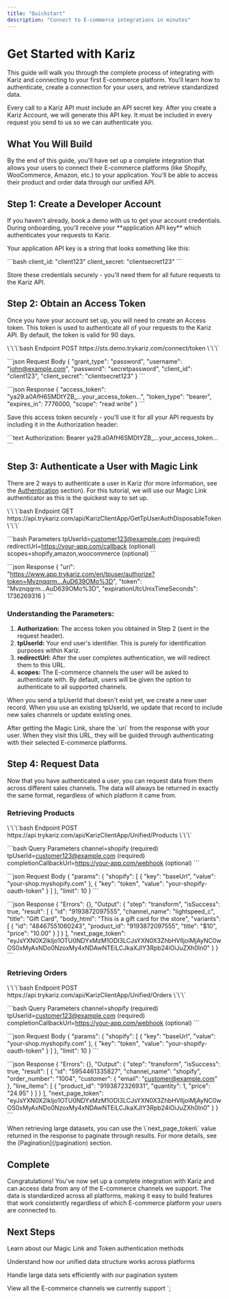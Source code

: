 ```yaml
---
title: "Quickstart"
description: "Connect to E-commerce integrations in minutes"
---
```


# Get Started with Kariz

This guide will walk you through the complete process of integrating with Kariz and connecting to your first E-commerce platform. You'll learn how to authenticate, create a connection for your users, and retrieve standardized data.

<Note>
Every call to a Kariz API must include an API secret key. After you create a Kariz Account, we will generate this API key. It must be included in every request you send to us so we can authenticate you.
</Note>

## What You Will Build

By the end of this guide, you'll have set up a complete integration that allows your users to connect their E-commerce platforms (like Shopify, WooCommerce, Amazon, etc.) to your application. You'll be able to access their product and order data through our unified API.

## Step 1: Create a Developer Account

<Steps>
  <Step title="Book a Demo">
    If you haven't already, book a demo with us to get your account credentials.
  </Step>
  <Step title="Receive API Key">
    During onboarding, you'll receive your **application API key** which authenticates your requests to Kariz.
  </Step>
</Steps>

Your application API key is a string that looks something like this:

\`\`\`bash
client_id: "client123"
client_secret: "clientsecret123"
\`\`\`

Store these credentials securely - you'll need them for all future requests to the Kariz API.

## Step 2: Obtain an Access Token

Once you have your account set up, you will need to create an Access token. This token is used to authenticate all of your requests to the Kariz API. By default, the token is valid for 90 days.

<CodeGroup>
\`\`\`bash Endpoint
POST https://sts.demo.trykariz.com/connect/token
\`\`\`

\`\`\`json Request Body
{
  "grant_type": "password",
  "username": "john@example.com",
  "password": "secretpassword",
  "client_id": "client123",
  "client_secret": "clientsecret123"
}
\`\`\`

\`\`\`json Response
{
  "access_token": "ya29.a0AfH6SMDtYZB_...your_access_token...",
  "token_type": "bearer",
  "expires_in": 7776000,
  "scope": "read write"
}
\`\`\`
</CodeGroup>

Save this access token securely - you'll use it for all your API requests by including it in the Authorization header:

\`\`\`text
Authorization: Bearer ya29.a0AfH6SMDtYZB_...your_access_token...
\`\`\`

## Step 3: Authenticate a User with Magic Link

There are 2 ways to authenticate a user in Kariz (for more information, see the [Authentication](/authentication) section). For this tutorial, we will use our Magic Link authenticator as this is the quickest way to set up.

<CodeGroup>
\`\`\`bash Endpoint
GET https://api.trykariz.com/api/KarizClientApp/GetTpUserAuthDisposableToken
\`\`\`

\`\`\`bash Parameters
tpUserId=customer123@example.com (required)
redirectUrl=https://your-app.com/callback (optional)
scopes=shopify,amazon,woocommerce (optional)
\`\`\`

\`\`\`json Response
{
  "uri": "https://www.app.trykariz.com/en/tpuser/authorize?token=Mvznqqrm...AuD639OMo%3D",
  "token": "Mvznqqrm...AuD639OMo%3D",
  "expirationUtcUnixTimeSeconds": 1736269316
}
\`\`\`
</CodeGroup>

### Understanding the Parameters:

1. **Authorization:** The access token you obtained in Step 2 (sent in the request header).
2. **tpUserId:** Your end user's identifier. This is purely for identification purposes within Kariz.
3. **redirectUrl:** After the user completes authentication, we will redirect them to this URL.
4. **scopes:** The E-commerce channels the user will be asked to authenticate with. By default, users will be given the option to authenticate to all supported channels.

<Note>
When you send a tpUserId that doesn't exist yet, we create a new user record. When you use an existing tpUserId, we update that record to include new sales channels or update existing ones.
</Note>

After getting the Magic Link, share the \`uri\` from the response with your user. When they visit this URL, they will be guided through authenticating with their selected E-commerce platforms.

## Step 4: Request Data

Now that you have authenticated a user, you can request data from them across different sales channels. The data will always be returned in exactly the same format, regardless of which platform it came from.

### Retrieving Products

<CodeGroup>
\`\`\`bash Endpoint
POST https://api.trykariz.com/api/KarizClientApp/Unified/Products
\`\`\`

\`\`\`bash Query Parameters
channel=shopify (required)
tpUserId=customer123@example.com (required)
completionCallbackUrl=https://your-app.com/webhook (optional)
\`\`\`

\`\`\`json Request Body
{
  "params": {
    "shopify": [
      {
        "key": "baseUrl",
        "value": "your-shop.myshopify.com"
      },
      {
        "key": "token",
        "value": "your-shopify-oauth-token"
      }
    ]
  },
  "limit": 10
}
\`\`\`

\`\`\`json Response
{
  "Errors": {},
  "Output": {
    "step": "transform",
    "isSuccess": true,
    "result": [
      {
        "id": "9193872097555",
        "channel_name": "lightspeed_c",
        "title": "Gift Card",
        "body_html": "This is a gift card for the store",
        "variants": [
          {
            "id": "48467551060243",
            "product_id": "9193872097555",
            "title": "$10",
            "price": "10.00"
          }
        ]
      }
    ],
    "next_page_token": "eyJsYXN0X2lkIjo1OTU0NDYxMzM1ODI3LCJsYXN0X3ZhbHVlIjoiMjAyNC0wOS0xMyAxNDo0NzoxMy4xNDAwNTEiLCJkaXJlY3Rpb24iOiJuZXh0In0"
  }
}
\`\`\`
</CodeGroup>

### Retrieving Orders

<CodeGroup>
\`\`\`bash Endpoint
POST https://api.trykariz.com/api/KarizClientApp/Unified/Orders
\`\`\`

\`\`\`bash Query Parameters
channel=shopify (required)
tpUserId=customer123@example.com (required)
completionCallbackUrl=https://your-app.com/webhook (optional)
\`\`\`

\`\`\`json Request Body
{
  "params": {
    "shopify": [
      {
        "key": "baseUrl",
        "value": "your-shop.myshopify.com"
      },
      {
        "key": "token",
        "value": "your-shopify-oauth-token"
      }
    ]
  },
  "limit": 10
}
\`\`\`

\`\`\`json Response
{
  "Errors": {},
  "Output": {
    "step": "transform",
    "isSuccess": true,
    "result": [
      {
        "id": "5954461335827",
        "channel_name": "shopify",
        "order_number": "1004",
        "customer": {
          "email": "customer@example.com"
        },
        "line_items": [
          {
            "product_id": "9193872326931",
            "quantity": 1,
            "price": "24.95"
          }
        ]
      }
    ],
    "next_page_token": "eyJsYXN0X2lkIjo1OTU0NDYxMzM1ODI3LCJsYXN0X3ZhbHVlIjoiMjAyNC0wOS0xMyAxNDo0NzoxMy4xNDAwNTEiLCJkaXJlY3Rpb24iOiJuZXh0In0"
  }
}
\`\`\`
</CodeGroup>

<Note>
When retrieving large datasets, you can use the \`next_page_token\` value returned in the response to paginate through results. For more details, see the [Pagination](/pagination) section.
</Note>

## Complete

Congratulations! You've now set up a complete integration with Kariz and can access data from any of the E-commerce channels we support. The data is standardized across all platforms, making it easy to build features that work consistently regardless of which E-commerce platform your users are connected to.

## Next Steps

<CardGroup cols={2}>
  <Card 
    title="Authentication Methods" 
    icon="key" 
    href="/authentication">
    Learn about our Magic Link and Token authentication methods
  </Card>
  
  <Card 
    title="Data Models" 
    icon="database" 
    href="/datamodels">
    Understand how our unified data structure works across platforms
  </Card>
  
  <Card 
    title="Pagination" 
    icon="page" 
    href="/pagination">
    Handle large data sets efficiently with our pagination system
  </Card>
  
  <Card 
    title="Supported Channels" 
    icon="store" 
    href="https://runkariz.com/integrations">
    View all the E-commerce channels we currently support
  </Card>
</CardGroup>`;

